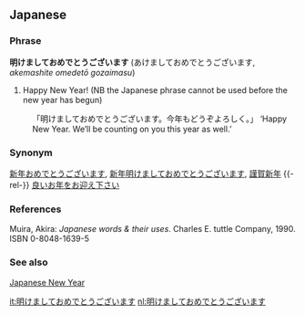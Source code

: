 ==Japanese==
===Phrase===
'''明けましておめでとうございます''' (あけましておめでとうございます, ''akemashite omedetō gozaimasu'')
# Happy New Year! (NB the Japanese phrase cannot be used before the new year has begun)
:「明けましておめでとうございます。今年もどうぞよろしく。」 ‘Happy New Year. We’ll be counting on you this year as well.’
===Synonym===
[[新年おめでとうございます]], [[新年明けましておめでとうございます]], [[謹賀新年]]
{{-rel-}}
[[良いお年をお迎え下さい]]
===References===
Muira, Akira: ''Japanese words & their uses''. Charles E. tuttle Company, 1990. ISBN 0-8048-1639-5
===See also===
[[w:en:Japanese_New_Year| Japanese New Year]]

[[it:明けましておめでとうございます]]
[[nl:明けましておめでとうございます]]